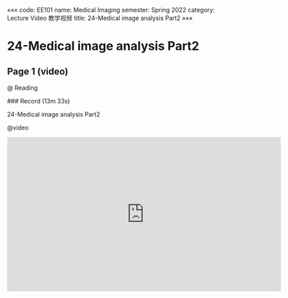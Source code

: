 «««
code: EE101
name: Medical Imaging
semester: Spring 2022
category: Lecture Video 教学视频
title: 24-Medical image analysis Part2
»»»

# 24-Medical image analysis Part2

## Page 1 (video)

@ Reading

<div class="markdown-body">
### Record (13m 33s)

24-Medical image analysis Part2
</div>

@video

<iframe src="https://sbbrisk.com/e/wwt5gvmazzqj.html" frameborder=0 marginwidth=0 marginheight=0 scrolling=no width=640 height=360 allowfullscreen></iframe>
